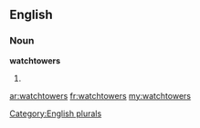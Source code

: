 ==English==

===Noun===
'''watchtowers'''

# {{plural of|[[watchtower]]}}

[[Category:English plurals]]

[[ar:watchtowers]]
[[fr:watchtowers]]
[[my:watchtowers]]